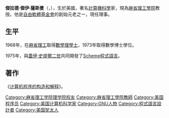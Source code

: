 {{Infobox_Scientist
| name                    = 傑拉德·傑伊·薩斯曼<br/>Gerald Jay Sussman
| image                   = Jerry Sussman.jpg
| image_size             = 197px
| caption                 = Gerry Sussman appearing in a video recording of the SICP lectures
| birth_date              = {{birth date and age|1947|2|8}}
| birth_place             = [[美國|美國]]
| death_date              = 
| death_place             = 
| residence               = 
| citizenship             = 
| nationality             = 
| ethnicity               =
| field                   = [[認知科學|認知科學]], [[電機|電機]], [[計算機科學|計算機科學]]
| work_institutions       = [[麻省理工學院|麻省理工學院]] 
| alma_mater              = [[麻省理工學院|麻省理工學院]]
| doctoral_advisor        = [[马文·闵斯基|马文·闵斯基]], [[Seymour_Papert|Seymour Papert]]
| doctoral_students       = [[Kenneth_D._Forbus|Kenneth D. Forbus]]<br />[[小蓋伊·史提爾|小蓋伊·史提爾]]
| known_for               = [[人工智慧|人工智慧]]
| prizes                  = [[ACM|ACM]] (1990)
| footnotes               = 
}}
'''傑拉德·傑伊·薩斯曼'''（{{lang-en|Gerald Jay Sussman}}，{{bd|1947年|2月8日|||catIdx=Sussman, Gerald Jay}}），生於美國，著名[[計算機科學|計算機科學]]家，現為[[麻省理工學院|麻省理工學院]]教授。他是[[自由軟體基金會|自由軟體基金會]]的創始元老之一，現任理事。
==生平==
1968年，在[[麻省理工|麻省理工]]取得[[數學|數學]][[理學士|理學士]]，1973年取得數學博士學位。

1975年，與[[蓋伊·史提爾二世|蓋伊·史提爾二世]]共同開發了[[Scheme|Scheme]][[程式語言|程式語言]]。
==著作==
《[[计算机程序的构造和解释|计算机程序的构造和解释]]》。

{{Authority control}}
{{美國科學家小作品}}
{{Lisp programming language}}

{{DEFAULTSORT:Sussman, Gerald Jay}}
[[Category:麻省理工学院理学院校友|Category:麻省理工学院理学院校友]]
[[Category:麻省理工學院教師|Category:麻省理工學院教師]]
[[Category:美国程序员|Category:美国程序员]]
[[Category:美国计算机科学家|Category:美国计算机科学家]]
[[Category:GNU人物|Category:GNU人物]]
[[Category:程式語言設計者|Category:程式語言設計者]]
[[Category:美国犹太人|Category:美国犹太人]]